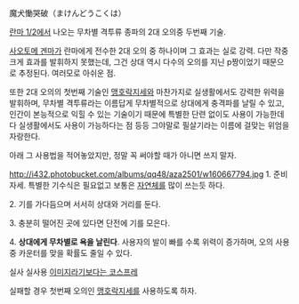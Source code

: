 魔犬慟哭破（まけんどうこくは）

[[란마 1/2]]에서 나오는 무차별 격투류 종파의 2대 오의중 두번째 기술.

[[사오토메 겐마]]가 란마에게 전수한 2대 오의 중 하나이며 그 효과는 실로 강력.
다만 작중 크게 효과를 발휘하지 못했는데, 그건 상대 역시 다수의 오의를 지닌 p짱이었기 때문으로 추정된다. 여러모로 아쉬운 점.

또한 2대 오의의 첫번째 기술인 [[맹호락지세]]와 마찬가지로 실생활에서도 강력한 위력을 발휘하며, 무차별 격투류라는 이름답게 무차별적으로 상대에게 충격파를 날릴 수 있고, 인간이 본능적으로 익힐 수 있는 기술이기 때문에 특별한 단련 없이도 사용이 가능한데다 실생활에서도 사용이 가능하다는 점 등등 그야말로 필살기라는 이름에 걸맞는 위엄을 자랑한다.

아래 그 사용법을 적어놓았지만, 정말 꼭 써야할 때가 아니면 쓰지 말자.

http://i432.photobucket.com/albums/qq48/aza2501/w160667794.jpg
1. 준비자세. 특별한 기수식은 필요없고 보통은 [[자연체]]를 많이 쓰는듯 하다.

2. 기를 가다듬으며 서서히 상대와 거리를 둔다.

3. 충분히 떨어진 곳에 있다면 단전에 기를 모은다.

4. '''상대에게 무차별로 욕을 날린다'''. 사용자의 발이 빠를 수록 위력이 증가하며, 오의 사용중 카운터를 맞을 확률도 줄일 수 있다.

실사 실사용 [http://116.img.pp.sohu.com/images/blog/2007/7/12/2/6/1144f9fea89.jpg 이미지라기보다는 코스프레]

실패할 경우 첫번째 오의인 [[맹호락지세]]를 사용하도록 하자.
